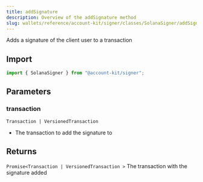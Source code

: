```yaml
---
title: addSignature
description: Overview of the addSignature method
slug: wallets/reference/account-kit/signer/classes/SolanaSigner/addSignature
---
```


Adds a signature of the client user to a transaction

## Import

```ts
import { SolanaSigner } from "@account-kit/signer";
```

## Parameters

### transaction

`Transaction | VersionedTransaction`

- The transaction to add the signature to

## Returns

`Promise<Transaction | VersionedTransaction >`
The transaction with the signature added
